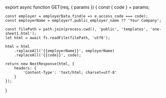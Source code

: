 
export async function GET(req, { params }) {
    const { code } = params;

    const employer = employerData.find(e => e.access_code === code);
    const employerName = employer?.public_employer_name ?? 'Your Company';

    const filePath = path.join(process.cwd(), 'public', 'templates', 'one-sheet1.html');
    let html = await fs.readFile(filePath, 'utf8');

    html = html
        .replaceAll('{{employerName}}', employerName)
        .replaceAll('{{code}}', code);

    return new NextResponse(html, {
        headers: {
            'Content-Type': 'text/html; charset=utf-8'
        }
    });
}